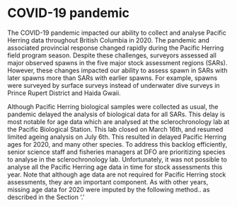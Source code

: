 # COVID-19 pandemic
<!-- COPIED FROM DATA SUMMARIES; NEEDS UPDATING -->

The COVID-19 pandemic impacted our ability to collect and analyse Pacific Herring data throughout British Columbia in 2020. 
The pandemic and associated provincial response changed rapidly during the Pacific Herring field program season. 
Despite these challenges, surveyors assessed all major observed spawns in the five major stock assessment regions (SARs). 
However, these changes impacted our ability to assess spawn in SARs with later spawns more than SARs with earlier spawns. 
For example, spawns were surveyed by surface surveys instead of underwater dive surveys in Prince Rupert District and Haida Gwaii.

Although Pacific Herring biological samples were collected as usual, the pandemic delayed the analysis of biological data for all SARs. 
This delay is most notable for age data which are analysed at the sclerochronology lab at the Pacific Biological Station.
This lab closed on March 16th, and resumed limited ageing analysis on July 6th. 
This resulted in delayed Pacific Herring ages for 2020, and many other species. 
To address this backlog efficiently, senior science staff and fisheries managers at DFO are prioritizing species to analyse in the sclerochronology lab. 
<!-- TODO: May need to edit these next few sentences -->
Unfortunately, it was not possible to analyse all the Pacific Herring age data in time for stock assessments this year. 
Note that although age data are not required for Pacific Herring stock assessments, they are an important component.
As with other years, missing age data for 2020 were imputed by the following method.. as described in the Section '\nameref{sec:biol-data}.'
